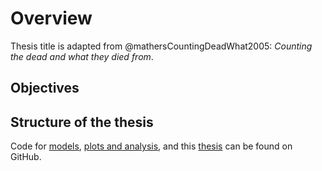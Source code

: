 # Overview {#sec-Chapter1}

Thesis title is adapted from @mathersCountingDeadWhat2005: _Counting the dead and what they died from_.

## Objectives

## Structure of the thesis

Code for [models](https://github.com/theorashid/mortality-statsmodel), [plots and analysis](https://github.com/theorashid/thesis-analysis), and this [thesis](https://github.com/theorashid/thesis) can be found on GitHub.
